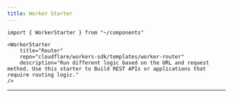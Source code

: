 ```yaml
---
title: Worker Starter
---
```


```mdx
import { WorkerStarter } from "~/components"

<WorkerStarter
    title="Router"
    repo="cloudflare/workers-sdk/templates/worker-router"
    description="Run different logic based on the URL and request method. Use this starter to Build REST APIs or applications that require routing logic."
/>
```

___


<WorkerStarter
    title="Router"
    repo="cloudflare/workers-sdk/templates/worker-router"
    description="Run different logic based on the URL and request method. Use this starter to Build REST APIs or applications that require routing logic."
/>